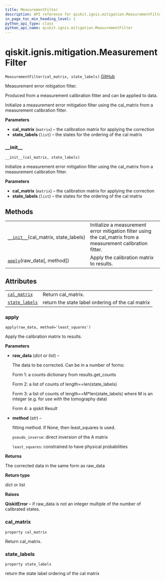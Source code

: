 ```yaml
---
title: MeasurementFilter
description: API reference for qiskit.ignis.mitigation.MeasurementFilter
in_page_toc_min_heading_level: 1
python_api_type: class
python_api_name: qiskit.ignis.mitigation.MeasurementFilter
---
```


# qiskit.ignis.mitigation.MeasurementFilter

<span id="qiskit.ignis.mitigation.MeasurementFilter" />

`MeasurementFilter(cal_matrix, state_labels)` [GitHub](https://github.com/qiskit-community/qiskit-ignis/tree/stable/0.6/qiskit/ignis/mitigation/measurement/filters.py "view source code")

Measurement error mitigation filter.

Produced from a measurement calibration fitter and can be applied to data.

Initialize a measurement error mitigation filter using the cal\_matrix from a measurement calibration fitter.

**Parameters**

*   **cal\_matrix** (`matrix`) – the calibration matrix for applying the correction
*   **state\_labels** (`list`) – the states for the ordering of the cal matrix

### \_\_init\_\_

<span id="qiskit.ignis.mitigation.MeasurementFilter.__init__" />

`__init__(cal_matrix, state_labels)`

Initialize a measurement error mitigation filter using the cal\_matrix from a measurement calibration fitter.

**Parameters**

*   **cal\_matrix** (`matrix`) – the calibration matrix for applying the correction
*   **state\_labels** (`list`) – the states for the ordering of the cal matrix

## Methods

|                                                                                                                                                    |                                                                                                               |
| -------------------------------------------------------------------------------------------------------------------------------------------------- | ------------------------------------------------------------------------------------------------------------- |
| [`__init__`](#qiskit.ignis.mitigation.MeasurementFilter.__init__ "qiskit.ignis.mitigation.MeasurementFilter.__init__")(cal\_matrix, state\_labels) | Initialize a measurement error mitigation filter using the cal\_matrix from a measurement calibration fitter. |
| [`apply`](#qiskit.ignis.mitigation.MeasurementFilter.apply "qiskit.ignis.mitigation.MeasurementFilter.apply")(raw\_data\[, method])                | Apply the calibration matrix to results.                                                                      |

## Attributes

|                                                                                                                                    |                                                   |
| ---------------------------------------------------------------------------------------------------------------------------------- | ------------------------------------------------- |
| [`cal_matrix`](#qiskit.ignis.mitigation.MeasurementFilter.cal_matrix "qiskit.ignis.mitigation.MeasurementFilter.cal_matrix")       | Return cal\_matrix.                               |
| [`state_labels`](#qiskit.ignis.mitigation.MeasurementFilter.state_labels "qiskit.ignis.mitigation.MeasurementFilter.state_labels") | return the state label ordering of the cal matrix |

### apply

<span id="qiskit.ignis.mitigation.MeasurementFilter.apply" />

`apply(raw_data, method='least_squares')`

Apply the calibration matrix to results.

**Parameters**

*   **raw\_data** (*dict or list*) –

    The data to be corrected. Can be in a number of forms:

    Form 1: a counts dictionary from results.get\_counts

    Form 2: a list of counts of length==len(state\_labels)

    Form 3: a list of counts of length==M\*len(state\_labels) where M is an integer (e.g. for use with the tomography data)

    Form 4: a qiskit Result

*   **method** (*str*) –

    fitting method. If None, then least\_squares is used.

    `pseudo_inverse`: direct inversion of the A matrix

    `least_squares`: constrained to have physical probabilities

**Returns**

The corrected data in the same form as raw\_data

**Return type**

dict or list

**Raises**

**QiskitError** – if raw\_data is not an integer multiple of the number of calibrated states.

### cal\_matrix

<span id="qiskit.ignis.mitigation.MeasurementFilter.cal_matrix" />

`property cal_matrix`

Return cal\_matrix.

### state\_labels

<span id="qiskit.ignis.mitigation.MeasurementFilter.state_labels" />

`property state_labels`

return the state label ordering of the cal matrix

